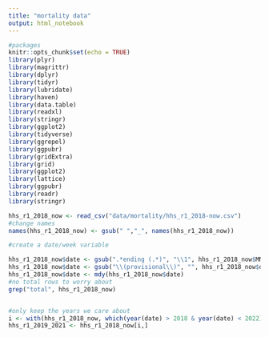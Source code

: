```yaml
---
title: "mortality data"
output: html_notebook
---
```


```r
#packages
knitr::opts_chunk$set(echo = TRUE)
library(plyr)
library(magrittr)
library(dplyr)
library(tidyr)
library(lubridate)
library(haven)
library(data.table)
library(readxl)
library(stringr)
library(ggplot2)
library(tidyverse)
library(ggrepel)
library(ggpubr)
library(gridExtra)
library(grid)
library(ggplot2)
library(lattice)
library(ggpubr)
library(readr)
library(stringr)
```

```r
hhs_r1_2018_now <- read_csv("data/mortality/hhs_r1_2018-now.csv")
#change names
names(hhs_r1_2018_now) <- gsub(" ","_", names(hhs_r1_2018_now))

#create a date/week variable

hhs_r1_2018_now$date <- gsub(".*ending (.*)", "\\1", hhs_r1_2018_now$MMWR_Week)
hhs_r1_2018_now$date <- gsub("\\(provisional\\)", "", hhs_r1_2018_now$date)
hhs_r1_2018_now$date <- mdy(hhs_r1_2018_now$date)
#no total rows to worry about
grep("total", hhs_r1_2018_now)


#only keep the years we care about
i <- with(hhs_r1_2018_now, which(year(date) > 2018 & year(date) < 2022))
hhs_r1_2019_2021 <- hhs_r1_2018_now[i,]


```